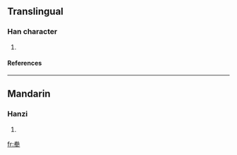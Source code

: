 ==Translingual==
===Han character===
{{Han char|rn=93|rad=牛|as=06|sn=10|four=9050<sub>0</sub>|canj=火手竹手 (FQHQ)}}
# {{defn|Han|sort=牛06}}
====References====
{{Han ref|kx=0700.080|dkj=20001|dj=1112.200|hdz=31809.090|uh=7276|ud=29302|bh=D2A2|bd=53922}}

----
==Mandarin==
===Hanzi===
{{cmn-hanzi|pin=[[quàn]] (quan4), [[suō]] (suo1)|wg=ch'üan<sup>4</sup>, so<sup>1</sup>}}
# {{defn|Mandarin}}

[[fr:牶]]